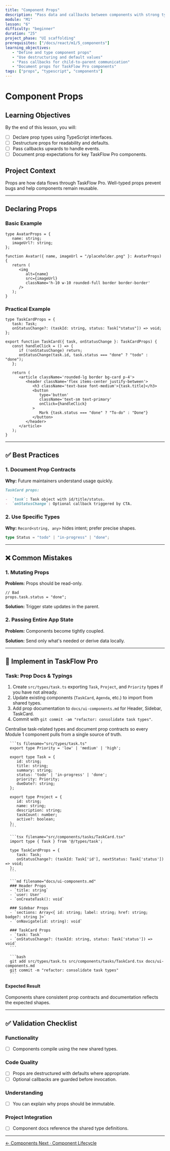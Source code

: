 ```yaml
---
title: "Component Props"
description: "Pass data and callbacks between components with strong typing."
module: "M1"
lesson: "6"
difficulty: "beginner"
duration: "25"
project_phase: "UI scaffolding"
prerequisites: ["/docs/react/m1/5_components"]
learning_objectives:
   - "Define and type component props"
   - "Use destructuring and default values"
   - "Pass callbacks for child-to-parent communication"
   - "Document props for TaskFlow Pro components"
tags: ["props", "typescript", "components"]
---
```



# Component Props

## Learning Objectives

By the end of this lesson, you will:

-  [ ] Declare prop types using TypeScript interfaces.
-  [ ] Destructure props for readability and defaults.
-  [ ] Pass callbacks upwards to handle events.
-  [ ] Document prop expectations for key TaskFlow Pro components.

## Project Context

Props are how data flows through TaskFlow Pro. Well-typed props prevent bugs and
help components remain reusable.

---

## Declaring Props

### Basic Example

```tsx
type AvatarProps = {
   name: string;
   imageUrl?: string;
};

function Avatar({ name, imageUrl = "/placeholder.png" }: AvatarProps) {
   return (
      <img
         alt={name}
         src={imageUrl}
         className='h-10 w-10 rounded-full border border-border'
      />
   );
}
```

### Practical Example

```tsx
type TaskCardProps = {
   task: Task;
   onStatusChange?: (taskId: string, status: Task["status"]) => void;
};

export function TaskCard({ task, onStatusChange }: TaskCardProps) {
   const handleClick = () => {
      if (!onStatusChange) return;
      onStatusChange(task.id, task.status === "done" ? "todo" : "done");
   };

   return (
      <article className='rounded-lg border bg-card p-4'>
         <header className='flex items-center justify-between'>
            <h3 className='text-base font-medium'>{task.title}</h3>
            <button
               type='button'
               className='text-sm text-primary'
               onClick={handleClick}
            >
               Mark {task.status === "done" ? "To-do" : "Done"}
            </button>
         </header>
      </article>
   );
}
```

---

## ✅ Best Practices

### 1. Document Prop Contracts

**Why:** Future maintainers understand usage quickly.

```md
TaskCard props:

-  `task`: Task object with id/title/status.
-  `onStatusChange`: Optional callback triggered by CTA.
```

### 2. Use Specific Types

**Why:** `Record<string, any>` hides intent; prefer precise shapes.

```ts
type Status = "todo" | "in-progress" | "done";
```

---

## ❌ Common Mistakes

### 1. Mutating Props

**Problem:** Props should be read-only.

```tsx
// Bad
props.task.status = "done";
```

**Solution:** Trigger state updates in the parent.

### 2. Passing Entire App State

**Problem:** Components become tightly coupled.

**Solution:** Send only what's needed or derive data locally.

---

## 🔨 Implement in TaskFlow Pro

### Task: Prop Docs & Typings

1. Create `src/types/task.ts` exporting `Task`, `Project`, and `Priority` types
   if you have not already.
2. Update existing components (`TaskCard`, `Agenda`, etc.) to import from shared
   types.
3. Add prop documentation to `docs/ui-components.md` for Header, Sidebar,
   TaskCard.
4. Commit with `git commit -am "refactor: consolidate task types"`.

<Accordions type='single' className='mt-4'>
   <Accordion title='Solution Walkthrough'>
      <p>
         Centralise task-related types and document prop contracts so every Module 1
         component pulls from a single source of truth.
      </p>

      ```ts filename="src/types/task.ts"
      export type Priority = 'low' | 'medium' | 'high';

      export type Task = {
         id: string;
         title: string;
         summary: string;
         status: 'todo' | 'in-progress' | 'done';
         priority: Priority;
         dueDate?: string;
      };

      export type Project = {
         id: string;
         name: string;
         description: string;
         taskCount: number;
         active?: boolean;
      };
      ```

      ```tsx filename="src/components/tasks/TaskCard.tsx"
      import type { Task } from '@/types/task';

      type TaskCardProps = {
         task: Task;
         onStatusChange?: (taskId: Task['id'], nextStatus: Task['status']) => void;
      };
      ```

      ```md filename="docs/ui-components.md"
      ### Header Props
      - `title: string`
      - `user: User`
      - `onCreateTask(): void`

      ### Sidebar Props
      - `sections: Array<{ id: string; label: string; href: string; badge?: string }>`
      - `onNavigate(id: string): void`

      ### TaskCard Props
      - `task: Task`
      - `onStatusChange?: (taskId: string, status: Task['status']) => void`
      ```

      ```bash
      git add src/types/task.ts src/components/tasks/TaskCard.tsx docs/ui-components.md
      git commit -m "refactor: consolidate task types"
      ```

   </Accordion>
</Accordions>

#### Expected Result

Components share consistent prop contracts and documentation reflects the
expected shapes.

---

## ✅ Validation Checklist

### Functionality

-  [ ] Components compile using the new shared types.

### Code Quality

-  [ ] Props are destructured with defaults where appropriate.
-  [ ] Optional callbacks are guarded before invocation.

### Understanding

-  [ ] You can explain why props should be immutable.

### Project Integration

-  [ ] Component docs reference the shared type definitions.

---

<div className='mt-8 flex justify-between'>
   <a
      href='/docs/react/m1/5_components'
      className='text-sm font-medium text-muted-foreground hover:text-foreground'
   >
      ← Components
   </a>
   <a
      href='/docs/react/m1/7_component-lifecycle'
      className='text-sm font-medium text-primary hover:text-primary/80'
   >
      Next · Component Lifecycle
   </a>
</div>
